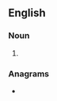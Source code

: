==English==

===Noun===
{{head|en|noun plural form}}

# {{plural of|infighter|lang=en}}

===Anagrams===
* {{anagrams|en|reshifting}}